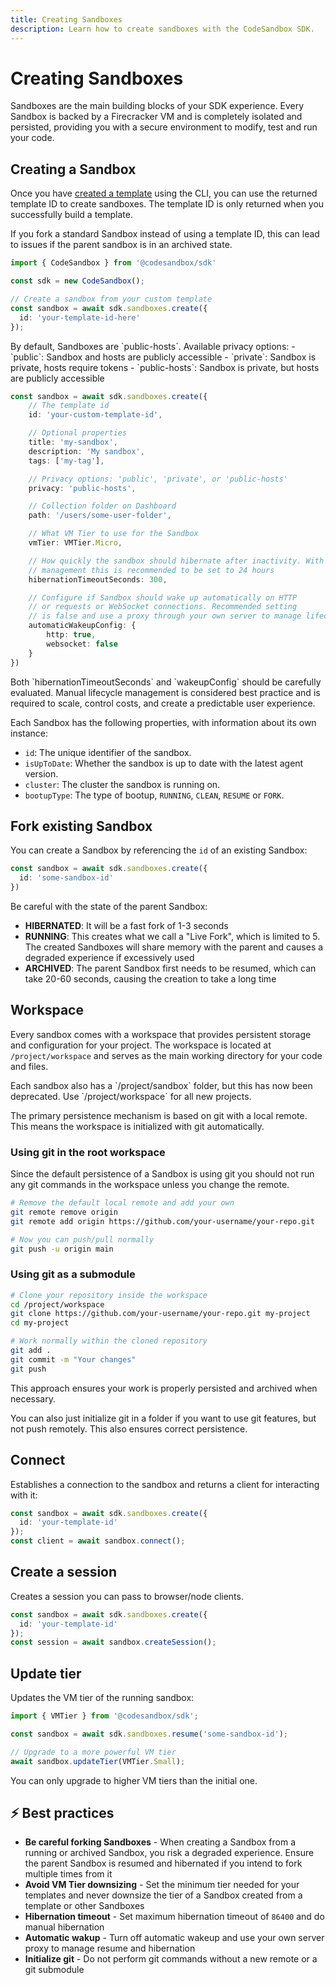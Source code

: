 ```yaml
---
title: Creating Sandboxes
description: Learn how to create sandboxes with the CodeSandbox SDK.
---
```



# Creating Sandboxes

Sandboxes are the main building blocks of your SDK experience. Every Sandbox is backed by a Firecracker VM and is completely isolated and persisted, providing you with a secure environment to modify, test and run your code.

## Creating a Sandbox

Once you have [created a template](sdk/templates) using the CLI, you can use the returned template ID to create sandboxes. The template ID is only returned when you successfully build a template.

<Callout type="warning">
If you fork a standard Sandbox instead of using a template ID, this can lead to issues if the parent sandbox is in an archived state. 
</Callout>

```ts
import { CodeSandbox } from '@codesandbox/sdk'

const sdk = new CodeSandbox();

// Create a sandbox from your custom template
const sandbox = await sdk.sandboxes.create({
  id: 'your-template-id-here'
});
```

<Callout>
By default, Sandboxes are `public-hosts`. Available privacy options:
- `public`: Sandbox and hosts are publicly accessible
- `private`: Sandbox is private, hosts require tokens 
- `public-hosts`: Sandbox is private, but hosts are publicly accessible
</Callout>

```ts
const sandbox = await sdk.sandboxes.create({
    // The template id
    id: 'your-custom-template-id',

    // Optional properties
    title: 'my-sandbox',
    description: 'My sandbox',
    tags: ['my-tag'],

    // Privacy options: 'public', 'private', or 'public-hosts'
    privacy: 'public-hosts',

    // Collection folder on Dashboard
    path: '/users/some-user-folder',

    // What VM Tier to use for the Sandbox
    vmTier: VMTier.Micro,

    // How quickly the sandbox should hibernate after inactivity. With active lifecycle
    // management this is recommended to be set to 24 hours
    hibernationTimeoutSeconds: 300,

    // Configure if Sandbox should wake up automatically on HTTP
    // or requests or WebSocket connections. Recommended setting
    // is false and use a proxy through your own server to manage lifecycles
    automaticWakeupConfig: {
        http: true,
        websocket: false
    }
})
```

<Callout type="warning">
Both `hibernationTimeoutSeconds` and `wakeupConfig` should be carefully evaluated. Manual lifecycle management is considered best practice and is required to scale, control costs, and create a predictable user experience.
</Callout>

Each Sandbox has the following properties, with information about its own instance:

- `id`: The unique identifier of the sandbox.
- `isUpToDate`: Whether the sandbox is up to date with the latest agent version.
- `cluster`: The cluster the sandbox is running on.
- `bootupType`: The type of bootup, `RUNNING`, `CLEAN`, `RESUME` or `FORK`.

## Fork existing Sandbox

You can create a Sandbox by referencing the `id` of an existing Sandbox:

```ts
const sandbox = await sdk.sandboxes.create({
  id: 'some-sandbox-id'
})
```

<Callout type="warning">
Be careful with the state of the parent Sandbox:

- **HIBERNATED**: It will be a fast fork of 1-3 seconds
- **RUNNING**: This creates what we call a "Live Fork", which is limited to 5. The created Sandboxes will share memory with the parent and causes a degraded experience if excessively used
- **ARCHIVED**: The parent Sandbox first needs to be resumed, which can take 20-60 seconds, causing the creation to take a long time

</Callout>

## Workspace

Every sandbox comes with a workspace that provides persistent storage and configuration for your project. The workspace is located at `/project/workspace` and serves as the main working directory for your code and files.

<Callout>
Each sandbox also has a `/project/sandbox` folder, but this has now been deprecated. Use `/project/workspace` for all new projects.
</Callout>

The primary persistence mechanism is based on git with a local remote. This means the workspace is initialized with git automatically.

### Using git in the root workspace

Since the default persistence of a Sandbox is using git you should not run any git commands in the workspace unless you change the remote.

```bash
# Remove the default local remote and add your own
git remote remove origin
git remote add origin https://github.com/your-username/your-repo.git

# Now you can push/pull normally
git push -u origin main
```

### Using git as a submodule

```bash
# Clone your repository inside the workspace
cd /project/workspace
git clone https://github.com/your-username/your-repo.git my-project
cd my-project

# Work normally within the cloned repository
git add .
git commit -m "Your changes"
git push
```

This approach ensures your work is properly persisted and archived when necessary.

<Callout>
You can also just initialize git in a folder if you want to use git features, but not push remotely. This also ensures correct persistence.
</Callout>

## Connect

Establishes a connection to the sandbox and returns a client for interacting with it:

```ts
const sandbox = await sdk.sandboxes.create({
  id: 'your-template-id'
});
const client = await sandbox.connect();
```

## Create a session

Creates a session you can pass to browser/node clients.

```ts
const sandbox = await sdk.sandboxes.create({
  id: 'your-template-id'
});
const session = await sandbox.createSession();
```

## Update tier

Updates the VM tier of the running sandbox:

```ts
import { VMTier } from '@codesandbox/sdk';

const sandbox = await sdk.sandboxes.resume('some-sandbox-id');

// Upgrade to a more powerful VM tier
await sandbox.updateTier(VMTier.Small);
```

<Callout type="warning">
You can only upgrade to higher VM tiers than the initial one.
</Callout>

## ⚡ Best practices

- **Be careful forking Sandboxes** - When creating a Sandbox from a running or archived Sandbox, you risk a degraded experience. Ensure the parent Sandbox is resumed and hibernated if you intend to fork multiple times from it
- **Avoid VM Tier downsizing** - Set the minimum tier needed for your templates and never downsize the tier of a Sandbox created from a template or other Sandboxes
- **Hibernation timeout** - Set maximum hibernation timeout of `86400` and do manual hibernation
- **Automatic wakup** - Turn off automatic wakeup and use your own server proxy to manage resume and hibernation
- **Initialize git** - Do not perform git commands without a new remote or a git submodule
